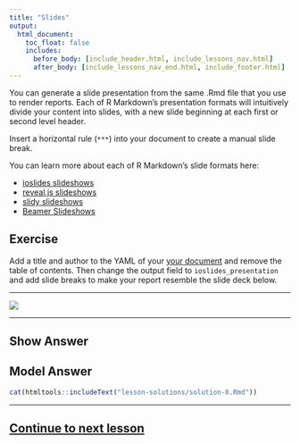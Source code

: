 ```yaml
---
title: "Slides"
output:
  html_document:
    toc_float: false
    includes:
      before_body: [include_header.html, include_lessons_nav.html]
      after_body: [include_lessons_nav_end.html, include_footer.html]
---
```


You can generate a slide presentation from the same .Rmd file that you use to render reports. Each of R Markdown's presentation formats will intuitively divide your content into slides, with a new slide beginning at each first or second level header.

Insert a horizontal rule (`***`) into your document to create a manual slide break.

You can learn more about each of R Markdown's slide formats here:

* [ioslides slideshows](http://rmarkdown.rstudio.com/ioslides_presentation_format.html)
* [reveal.js slideshows](http://rmarkdown.rstudio.com/revealjs_presentation_format.html)
* [slidy slideshows](http://rmarkdown.rstudio.com/slidy_presentation_format.html)
* [Beamer Slideshows](http://rmarkdown.rstudio.com/beamer_presentation_format.html)

## Exercise

Add a title and author to the YAML of your [your document](lesson-exercises/exercise-8.Rmd) and remove the table of contents. Then change the output field to `ioslides_presentation` and add slide breaks to make your report resemble the slide deck below.

***

![](lesson-images/markdownSlides.png)

***

## Show Answer

## Model Answer

```r
cat(htmltools::includeText("lesson-solutions/solution-8.Rmd"))
```
***
## [Continue to next lesson](lesson-9.html)
